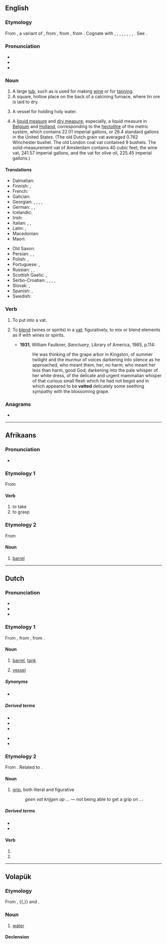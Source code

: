 {{also|VAT|vát|vât|våt|vật|-vat|-vät}}
==English==

===Etymology===
From {{etyl|enm|en}} {{m|enm|vat}}, a variant of {{m|enm|fat||vat, vessel, cask}}, from {{etyl|ang|en}} {{m|ang|fæt||vat, vessel, jar, cup; casket; division
}}, from {{etyl|gem-pro|en}} {{m|gem-pro|*fatą||vessel}}, from {{etyl|ine-pro|en}} {{m|ine-pro|*pod-||vessel}}. Cognate with {{cog|sco|fat}}, {{m|sco|vat}}, {{m|sco|vautt||vat, cask, tub}}, {{cog|fy|fet}}, {{cog|nl|vat||barrel, cask, vessel, vat}}, {{cog|de|Fass||barrel, keg, drum, cask, vat}}, {{cog|da|fad||saucer, dish}}, {{cog|sv|fat||dish, barrel, cask, vat}}, {{cog|is|fat||dish, saucer}}. See {{l|en|fat}}.

===Pronunciation===
* {{IPA|en|/væt/}}
* {{audio|en|en-us-vat.ogg|Audio (US)}}
* {{rhymes|en|æt}}

===Noun===
{{en-noun}}

# A large [[tub]], such as is used for making [[wine]] or for [[tanning]].
# A square, hollow place on the back of a calcining furnace, where tin ore is laid to dry.
# {{lb|en|Roman Catholic}} A vessel for holding holy water.
# {{lb|en|dated}} A [[liquid measure]] and [[dry measure]]; especially, a liquid measure in [[Belgium]] and [[Holland]], corresponding to the [[hectolitre]] of the metric system, which contains 22.01 imperial gallons, or 26.4 standard gallons in the United States. (The old Dutch grain vat averaged 0.762 Winchester bushel. The old London coal vat contained 9 bushels. The solid-measurement vat of Amsterdam contains 40 cubic feet; the wine vat, 241.57 imperial gallons, and the vat for olive oil, 225.45 imperial gallons.)

====Translations====
{{trans-top|a large tub, such as is used for making wine or for tanning}}
* Dalmatian: {{t|dlm|tinir|m}}
* Finnish: {{t+|fi|sammio}}, {{t+|fi|saavi}}
* French: {{t+|fr|cuve|f}}
* Galician: {{t|gl|cuba|f}}
* Georgian: {{t|ka|ავზი}}, {{t|ka|როფი}}, {{t|ka|ბაკი}}, {{t|ka|ცისტერნა}}, {{t|ka|კასრი}}
* German: {{t+|de|Bottich|m}}, {{t+|de|Trog|m}}, {{t+|de|Wanne|f}}
* Icelandic: {{t+|is|ker|n}}
* Irish: {{t|ga|dabhach|f}}
* Italian: {{t+|it|tino|m}}, {{t+|it|tinozza|f}}, {{t|it|tinozza da concia}}
* Latin: {{t|la|linter|f}}, {{t|la|cūpa|f}}
* Macedonian: {{t|mk|каца|f|tr=káca}}
* Maori: {{t|mi|tāpu}}
{{trans-mid}}
* Old Saxon: {{t|osx|fat}}
* Persian: {{t+|fa|خم|tr=xom|sc=fa-Arab}}, {{t|fa|خمبه|tr=xombe|sc=fa-Arab}}, {{t+|fa|خمره|tr=xomre|sc=fa-Arab}}
* Polish: {{t+|pl|kadź|f}}, {{t+|pl|stągiew|f}}
* Portuguese: {{t+|pt|tonel|m}}, {{t+|pt|tina|f}}
* Russian: {{t+|ru|чан|m}}, {{t+|ru|бак|m}}, {{t+|ru|ка́дка|f}}
* Scottish Gaelic: {{t|gd|amar|m}}, {{t|gd|coire|m}}
* Serbo-Croatian: {{t+|sh|kaca}}, {{t+|sh|maštel}}, {{t+|sh|čabar}}, {{t+|sh|bačva}}, {{t+|sh|badanj}}
* Slovak: {{t|sk|bočka|f}}, {{t|sk|dieža|f}}
* Spanish: {{t+|es|cuba|f}}, {{t+|es|tina|f}}
* Swedish: {{t+|sv|kärl|n}}
{{trans-bottom}}

===Verb===
{{en-verb|vatt}}

# {{lb|en|transitive}} To put into a vat.
# {{lb|en|transitive}} To [[blend]] (wines or spirits) in a [[vat]]; figuratively, to mix or blend elements as if with wines or spirits.
#* '''1931''', William Faulkner, ''Sanctuary'', Library of America, 1985, p.114:
#*: He was thinking of the grape arbor in Kingston, of summer twilight and the murmur of voices darkening into silence as he approached, who meant them, her, no harm; who meant her less than harm, good God; darkening into the pale whisper of her white dress, of the delicate and urgent mammalian whisper of that curious small flesh which he had not begot and in which appeared to be '''vatted''' delicately some seething sympathy with the blossoming grape.

===Anagrams===
* {{anagrams|en|a=atv|ATV|TVA|VTA|tav|vta}}

----

==Afrikaans==

===Pronunciation===
* {{IPA|af|/fat/}}

===Etymology 1===
From {{inh|af|nl|vatten}}

====Verb====
{{af-verb|vattende}}

# to take
# to grasp

===Etymology 2===
From {{inh|af|nl|vat}}

====Noun====
{{af-noun|e|vaatjie}}

# [[barrel]]

----

==Dutch==

===Pronunciation===
* {{IPA|nl|/vɑt/}}
* {{rhymes|nl|ɑt}}
* {{audio|nl|Nl-vat.ogg|audio}}

===Etymology 1===
From {{inh|nl|dum|vat}}, from {{inh|nl|odt|*fat}}, from {{inh|nl|gem-pro|*fatą}}.

====Noun====
{{nl-noun|n|-:en|vatje|dim2=vaatje}}

# [[barrel]], [[tank]]
# {{lb|nl|biology}} [[vessel]]

=====Synonyms=====
* {{l|nl|ton}}

=====Derived terms=====
{{der-top}}
* {{l|nl|bloedvat}}
* {{l|nl|lymfevat}}
* {{l|nl|vaataandoening}}
{{der-mid}}
* {{l|nl|wijnvat}}
* {{l|nl|zeefvat}}
{{der-bottom}}

===Etymology 2===
From {{inh|nl|dum|vat}}. Related to {{m|nl|vatten}}.

====Noun====
{{nl-noun|m|-|-}}

# [[grip]], both literal and figurative
#: ''geen vat krijgen op ...'' — not being able to get a grip on ...

=====Derived terms=====
* {{l|nl|handvat}}
* {{l|nl|vatten}}

====Verb====
{{head|nl|verb form}}

# {{nl-verb form of|p=123|n=sg|t=pres|m=ind|vatten}}
# {{nl-verb form of|m=imp|vatten}}

----

==Volapük==

===Etymology===
From {{etyl|de|vo}} {{m|de|Wasser}}, {{etyl|en|vo}} {{m|en|water}}{{,}} and {{etyl|nl|vo}} {{m|nl|water}}.

===Noun===
{{vo-noun}}

# [[water]]

====Declension====
{{vo-decl-noun}}
